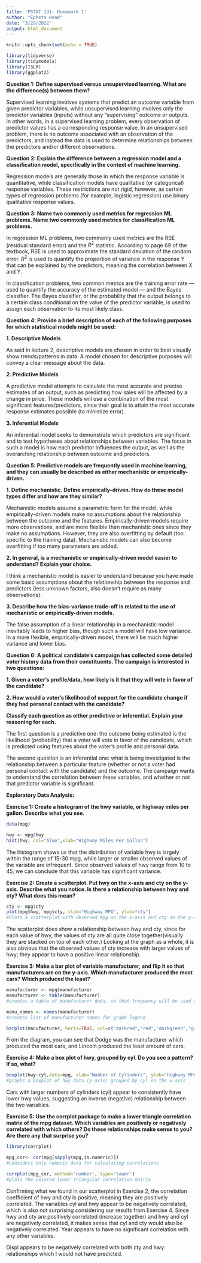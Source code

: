 ```yaml
---
title: 'PSTAT 131: Homework 1'
author: "Ephets Head"
date: "3/29/2022"
output: html_document
---
```


```r
knitr::opts_chunk$set(echo = TRUE)
```

```r
library(tidyverse)
library(tidymodels)
library(ISLR)
library(ggplot2)
```

**Question 1: Define supervised versus unsupervised learning. What are the difference(s) between them?**

Supervised learning involves systems that predict an outcome variable from given predictor variables, while unsupervised learning involves only the predictor variables (inputs) without any "supervising" outcome or outputs. In other words, in a supervised learning problem, every observation of predictor values has a corresponding response value. In an unsupervised problem, there is no outcome associated with an observation of the predictors, and instead the data is used to determine relationships between the predictors and/or different observations. 


**Question 2: Explain the difference between a regression model and a classification model, specifically in the context of machine learning.**

Regression models are generally those in which the response variable is quantitative, while classification models have qualitative (or categorical) response variables. These restrictions are not rigid, however, as certain types of regression problems (for example, logistic regression) use binary qualitative response values. 


**Question 3: Name two commonly used metrics for regression ML problems. Name two commonly used metrics for classification ML problems. **

In regression ML problems, two commonly used metrics are the RSE (residual standard error) and the $R^2$ statistic. According to page 69 of the textbook, RSE is used to approximate the standard deviation of the random error. $R^2$ is used to quantify the proportion of variance in the response Y that can be explained by the predictors, meaning the correlation between X and Y.

In classification problems, two common metrics are the training error rate — used to quantify the accuracy of the estimated model — and the Bayes classifier. The Bayes classifier, or the probability that the output belongs to a certain class conditional on the value of the predictor variable, is used to assign each observation to its most likely class. 


**Question 4: Provide a brief description of each of the following purposes for which statistical models might be used:**

**1. Descriptive Models **

As said in lecture 2, descriptive models are chosen in order to best visually show trends/patterns in data. A model chosen for descriptive purposes will convey a clear message about the data. 

**2. Predictive Models **

A predictive model attempts to calculate the most accurate and precise estimates of an output, such as predicting how sales will be affected by a change in price. These models will use a combination of the most significant features/predictors, since their goal is to attain the most accurate response estimates possible (to minimize error). 

**3. Inferential Models **

An inferential model seeks to demonstrate which predictors are significant and to test hypotheses about relationships between variables. The focus in such a model is how each predictor influences the output, as well as the overarching relationship between outcome and predictors.

**Question 5: Predictive models are frequently used in machine learning, and they can usually be described as either mechanistic or empirically-driven.**

**1. Define mechanistic. Define empirically-driven. How do these model types differ and how are they similar?**

Mechanistic models assume a parametric form for the model, while empirically-driven models make no assumptions about the relationship between the outcome and the features. Empirically-driven models require more observations, and are more flexible than mechanistic ones since they make no assumptions. However, they are also overfitting by default (too specific to the training data). Mechanistic models can also become overfitting if too many parameters are added. 

**2. In general, is a mechanistic or empirically-driven model easier to understand? Explain your choice.**

I think a mechanistic model is easier to understand because you have made some basic assumptions about the relationship between the response and predictors (less unknown factors, also doesn't require as many observations).

**3. Describe how the bias-variance trade-off is related to the use of mechanistic or empirically-driven models.**

The false assumption of a linear relationship in a mechanistic model inevitably leads to higher bias, though such a model will have low variance. In a more flexible, empirically-driven model, there will be much higher variance and lower bias. 

**Question 6: A political candidate’s campaign has collected some detailed voter history data from their constituents. The campaign is interested in two questions:**

**1. Given a voter’s profile/data, how likely is it that they will vote in favor of the candidate?**

**2. How would a voter’s likelihood of support for the candidate change if they had personal contact with the candidate?**

**Classify each question as either predictive or inferential. Explain your reasoning for each.**

The first question is a predictive one: the outcome being estimated is the likelihood (probability) that a voter will vote in favor of the candidate, which is predicted using features about the voter's profile and personal data. 

The second question is an inferential one: what is being investigated is the relationship between a particular feature (whether or not a voter had personal contact with the candidate) and the outcome. The campaign wants to understand the correlation between these variables, and whether or not that predictor variable is significant.  

**Exploratory Data Analysis: **

**Exercise 1: Create a histogram of the hwy variable, or highway miles per gallon. Describe what you see.**

```r
data(mpg)

hwy <- mpg$hwy
hist(hwy, col="blue",xlab="Highway Miles Per Gallon")
```

The histogram shows us that the distribution of variable hwy is largely within the range of 15-30 mpg, while larger or smaller observed values of the variable are infrequent. Since observed values of hwy range from 10 to 45, we can conclude that this variable has significant variance. 

**Exercise 2: Create a scatterplot. Put hwy on the x-axis and cty on the y-axis. Describe what you notice. Is there a relationship between hwy and cty? What does this mean?**

```r
cty <- mpg$cty
plot(mpg$hwy, mpg$cty, xlab="Highway MPG", ylab="cty")
#Plots a scatterplot with observed mpg on the x-axis and cty on the y-axis
```

The scatterplot does show a relationship between hwy and cty, since for each value of hwy, the values of cty are all quite close together(visually they are stacked on top of each other.) Looking at the graph as a whole, it is also obvious that the observed values of cty increase with larger values of hwy; they appear to have a positive linear relationship. 

**Exercise 3: Make a bar plot of variable manufacturer, and flip it so that manufacturers are on the y-axis. Which manufacturer produced the most cars? Which produced the least?**

```r
manufacturer <- mpg$manufacturer
manufacturer <- table(manufacturer) 
#creates a table of manufacturer data, so that frequency will be used as the bar height for each category of manufacturer

manu_names <- names(manufacturer)
#creates list of manufacturer names for graph legend

barplot(manufacturer, horiz=TRUE, col=c("darkred","red","darkgreen","green", "yellow", "orange", "darkblue", "blue", "purple","magenta","black","pink","white","grey", "hotpink"), names.arg=manu_names, legend.text=TRUE)
```

From the diagram, you can see that Dodge was the manufacturer which produced the most cars, and Lincoln produced the least amount of cars. 

**Exercise 4: Make a box plot of hwy, grouped by cyl. Do you see a pattern? If so, what?**

```r
boxplot(hwy~cyl,data=mpg, xlab="Number of Cylinders", ylab="Highway MPG", col=c("darkblue","purple","blue","pink"))
#graphs a boxplot of hwy data (y-axis) grouped by cyl on the x-axis

```

Cars with larger numbers of cylinders (cyl) appear to consistently have lower  hwy values, suggesting an inverse (negative) relationship between the two variables. 

**Exercise 5: Use the corrplot package to make a lower triangle correlation matrix of the mpg dataset. **
**Which variables are positively or negatively correlated with which others? Do these relationships make sense to you? Are there any that surprise you?**

```r
library(corrplot)

mpg_cor<- cor(mpg[sapply(mpg,is.numeric)]) 
#considers only numeric data for calculating correlations

corrplot(mpg_cor, method='number', type='lower') 
#plots the colored lower triangular correlation matrix
```

Confirming what we found in our scatterplot in Exercise 2, the correlation coefficient of hwy and cty is positive, meaning they are positively correlated. The variables cyl and hwy appear to be negatively correlated, which is also not surprising considering our results from Exercise 4. Since hwy and cty are positively correlated (increase together) and hwy and cyl are negatively correlated, it makes sense that cyl and cty would also be negatively correlated. Year appears to have no significant correlation with any other variables.

Displ appears to be negatively correlated with both cty and hwy:  relationships which I would not have predicted.
